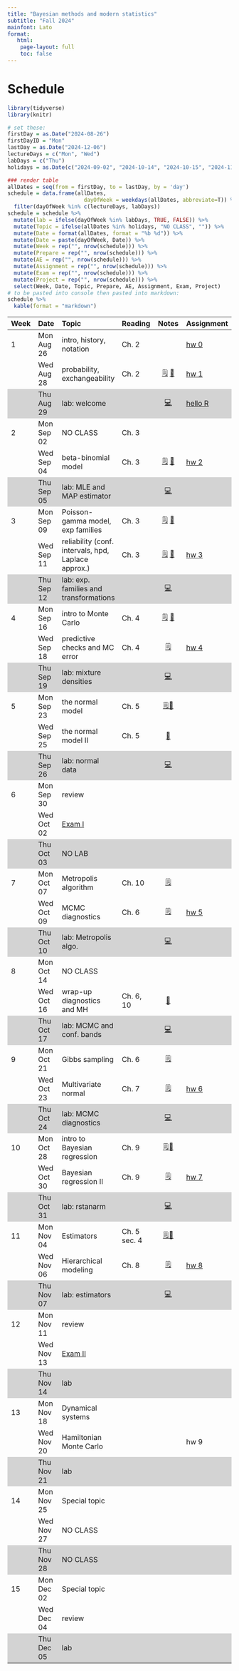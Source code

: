 ```yaml
---
title: "Bayesian methods and modern statistics"
subtitle: "Fall 2024"
mainfont: Lato
format:
   html: 
    page-layout: full
    toc: false
---
```


# Schedule

```r
library(tidyverse)
library(knitr)
```

```r
# set these:
firstDay = as.Date("2024-08-26")
firstDayID = "Mon"
lastDay = as.Date("2024-12-06")
lectureDays = c("Mon", "Wed")
labDays = c("Thu")
holidays = as.Date(c("2024-09-02", "2024-10-14", "2024-10-15", "2024-11-27", "2024-11-28", "2024-11-29"))

### render table
allDates = seq(from = firstDay, to = lastDay, by = 'day')
schedule = data.frame(allDates,
                        dayOfWeek = weekdays(allDates, abbreviate=T)) %>%
  filter(dayOfWeek %in% c(lectureDays, labDays))
schedule = schedule %>%
  mutate(lab = ifelse(dayOfWeek %in% labDays, TRUE, FALSE)) %>%
  mutate(Topic = ifelse(allDates %in% holidays, "NO CLASS", "")) %>%
  mutate(Date = format(allDates, format = "%b %d")) %>%
  mutate(Date = paste(dayOfWeek, Date)) %>%
  mutate(Week = rep("", nrow(schedule))) %>%
  mutate(Prepare = rep("", nrow(schedule))) %>%
  mutate(AE = rep("", nrow(schedule))) %>%
  mutate(Assignment = rep("", nrow(schedule))) %>%
  mutate(Exam = rep("", nrow(schedule))) %>%
  mutate(Project = rep("", nrow(schedule))) %>%
  select(Week, Date, Topic, Prepare, AE, Assignment, Exam, Project)
# to be pasted into console then pasted into markdown:
schedule %>%
  kable(format = "markdown")
```

```{=html}
<style>
    .heatMap {
        width: 100%;
        text-align: center;
    }
    .heatMap th {
        word-wrap: break-word;
        text-align: center;
    }
<!--     .heatMap tr:nth-of-type(2n+1) { -->
<!--   background: #FFF; -->
<!-- } -->
    .heatMap tr:nth-of-type(3n) { background: #D3D3D3; }
</style>
```
::: heatMap
| Week | Date       | Topic                                               | Reading      |                                            Notes                                             | Assignment                 |
|:----------|:----------|:----------|-----------|:--------------:|:----------|
| 1    | Mon Aug 26 | intro, history, notation                            | Ch. 2        |                                                                                              | [hw 0](/hw/hw00.html)      |
|      | Wed Aug 28 | probability, exchangeability                        | Ch. 2        |       [🗒](/notes/lec01-probability.html) [📝](/notes/Probability-Exchangeability.pdf)        | [hw 1](/hw/hw01.html)      |
|      | Thu Aug 29 | lab: welcome                                        |              |                               [💻](/slides/lab0-welcome.html)                                | [hello R](/labs/lab0.html) |
| 2    | Mon Sep 02 | NO CLASS                                            | Ch. 3        |                                                                                              |                            |
|      | Wed Sep 04 | beta-binomial model                                 | Ch. 3        |               [🗒](/notes/lec02-estimation.html) [📝](/notes/beta-binomial.pdf)               | [hw 2](/hw/hw02.html)      |
|      | Thu Sep 05 | lab: MLE and MAP estimator                          |              |                                   [💻](/slides/lab1.html)                                    |                            |
| 3    | Mon Sep 09 | Poisson-gamma model, exp families                   | Ch. 3        | [🗒](notes/lec03-Poisson-gamma-exp-families.html) [📝](/notes/Poisson-gamma-exp-families.pdf) |                            |
|      | Wed Sep 11 | reliability (conf. intervals, hpd, Laplace approx.) | Ch. 3        |         [🗒](/notes/lec04-reliability.html) [📝](/notes/reliability-handwritten.pdf)          | [hw 3](/hw/hw03.html)      |
|      | Thu Sep 12 | lab: exp. families and transformations              |              |                             [💻](/slides/lab-exp-families.html)                              |                            |
| 4    | Mon Sep 16 | intro to Monte Carlo                                | Ch. 4        |         [🗒](/notes/lec05-introMonteCarlo.html) [📝](/notes/posteriorPredictive.pdf)          |                            |
|      | Wed Sep 18 | predictive checks and MC error                      | Ch. 4        |                       [🗒](/notes/lec06-MonteCarloPredictionError.html)                       | [hw 4](/hw/hw04.html)      |
|      | Thu Sep 19 | lab: mixture densities                              |              |                               [💻](/slides/lab-mixtures.html)                                |                            |
| 5    | Mon Sep 23 | the normal model                                    | Ch. 5        |             [🗒](/notes/lec07-normalModel.html)[📝](/notes/completeTheSquare.pdf)             |                            |
|      | Wed Sep 25 | the normal model II                                 | Ch. 5        |                                 [📝](notes/normalNotes2.pdf)                                 |                            |
|      | Thu Sep 26 | lab: normal data                                    |              |                                [💻](/slides/lab-normal.html)                                 |                            |
| 6    | Mon Sep 30 | review                                              |              |                                                                                              |                            |
|      | Wed Oct 02 | [Exam I](/notes/exam-notes.html)                    |              |                                                                                              |                            |
|      | Thu Oct 03 | NO LAB                                              |              |                                                                                              |                            |
| 7    | Mon Oct 07 | Metropolis algorithm                                | Ch. 10       |                         [🗒](/notes/lec08-Metropolis-algorithm.html)                          |                            |
|      | Wed Oct 09 | MCMC diagnostics                                    | Ch. 6        |                                 [🗒](/notes/lec09-MCMC.html)                                  | [hw 5](/hw/hw05.html)      |
|      | Thu Oct 10 | lab: Metropolis algo.                               |              |                               [💻](/slides/lab9-MH-MCMC.html)                                |                            |
| 8    | Mon Oct 14 | NO CLASS                                            |              |                                                                                              |                            |
|      | Wed Oct 16 | wrap-up diagnostics and MH                          | Ch. 6, 10    |                             [📝](notes/ergodicMarkovChains.pdf)                              |                            |
|      | Thu Oct 17 | lab: MCMC and conf. bands                           |              |                               [💻](/slides/lab-conf-band.html)                               |                            |
| 9    | Mon Oct 21 | Gibbs sampling                                      | Ch. 6        |                             [🗒](notes/lec10-gibbs-sampling.html)                             |                            |
|      | Wed Oct 23 | Multivariate normal                                 | Ch. 7        |                                  [🗒](notes/lec11-mvn.html)                                   | [hw 6](/hw/hw06.html)      |
|      | Thu Oct 24 | lab: MCMC diagnostics                               |              |                            [💻](slides/lab6-mcmc-d-practice.html)                            |                            |
| 10   | Mon Oct 28 | intro to Bayesian regression                        | Ch. 9        |            [🗒](notes/lec12-regression-intro.html)[📝](notes/intro-regression.pdf)            |                            |
|      | Wed Oct 30 | Bayesian regression II                              | Ch. 9        |                          [🗒](notes/lec13-BayesianRegression2.html)                           | [hw 7](/hw/hw07.html)      |
|      | Thu Oct 31 | lab: rstanarm                                       |              |                                 [💻](slides/lab8-rstan.html)                                 |                            |
| 11   | Mon Nov 04 | Estimators                                          | Ch. 5 sec. 4 |              [🗒](notes/lec14-estimators.html)[📝](notes/estimator-notes-24.pdf)              |                            |
|      | Wed Nov 06 | Hierarchical modeling                               | Ch. 8        |                           [🗒](notes/lec15-hierarchical-intro.html)                           | [hw 8](/hw/hw08.html)      |
|      | Thu Nov 07 | lab: estimators                                     |              |                               [💻](slides/estimator-lab.html)                                |                            |
| 12   | Mon Nov 11 | review                                              |              |                                                                                              |                            |
|      | Wed Nov 13 | [Exam II](/notes/exam-notes.html)                   |              |                                                                                              |                            |
|      | Thu Nov 14 | lab                                                 |              |                                                                                              |                            |
| 13   | Mon Nov 18 | Dynamical systems                                   |              |                                                                                              |                            |
|      | Wed Nov 20 | Hamiltonian Monte Carlo                             |              |                                                                                              | hw 9                       |
|      | Thu Nov 21 | lab                                                 |              |                                                                                              |                            |
| 14   | Mon Nov 25 | Special topic                                       |              |                                                                                              |                            |
|      | Wed Nov 27 | NO CLASS                                            |              |                                                                                              |                            |
|      | Thu Nov 28 | NO CLASS                                            |              |                                                                                              |                            |
| 15   | Mon Dec 02 | Special topic                                       |              |                                                                                              |                            |
|      | Wed Dec 04 | review                                              |              |                                                                                              |                            |
|      | Thu Dec 05 | lab                                                 |              |                                                                                              |                            |
:::

<!-- | Week | Date       | Topic                                          | Reading |                                    Notes                                     | Assignment                  | -->

<!-- |:-----------|:-----------|:-----------|------------|:----------:|:-----------| -->

<!-- | 1    | Mon Aug 28 | lab: welcome                                   |         |                       [💻](/slides/lab0-welcome.html)                        | [hello R](/labs/lab0.html)  | -->

<!-- |      | Tue Aug 29 | intro, history, notation                       | Ch. 2   |                                                                              | [hw 0](/hw/hw00.html)       | -->

<!-- |      | Thu Aug 31 | probability, exchangeability                   | Ch. 2   |                     [💻](/notes/lec01-probability.html)                      | [hw 1](/hw/hw01.html)       | -->

<!-- | 2    | Mon Sep 04 | NO LAB                                         |         |                                                                              |                             | -->

<!-- |      | Tue Sep 05 | single parameter estimation                    | Ch. 3   |                      [💻](/notes/lec02-estimation.html)                      |                             | -->

<!-- |      | Thu Sep 07 | Poisson model and conjugacy                    | Ch. 3   |                                                                              | [hw 2](/hw/hw02.html)       | -->

<!-- | 3    | Mon Sep 11 | lab: MLE and MAP estimator                     |         |                           [💻](/slides/lab1.html)                            |                             | -->

<!-- |      | Tue Sep 12 | reliability, exp. families                     | Ch. 3   | [💻](/notes/lec03-reliability.html), [📝](/notes/ReliabilityExpFamilies.pdf) |                             | -->

<!-- |      | Thu Sep 14 | prediction, Monte Carlo intro                  | Ch. 4   |    [💻](/notes/lec04-prediction.html), [📝](/notes/predictionOffline.pdf)    | [hw 3](/hw/hw03.html)       | -->

<!-- | 4    | Mon Sep 18 | lab: prior sensitivity and change of variables |         |                           [💻](/slides/lab2.html)                            |                             | -->

<!-- |      | Tue Sep 19 | Monte Carlo integration                        | Ch. 4   |                      [💻](/notes/lec05-MonteCarlo.html)                      |                             | -->

<!-- |      | Thu Sep 21 | the normal model                               | Ch. 5   |                     [💻](/notes/lec06-normalModel.html)                      |                             | -->

<!-- | 5    | Mon Sep 25 | practice and review                            |         |                        [💻](/slides/lab3-review.html)                        |                             | -->

<!-- |      | Tue Sep 26 | catch up / review                              |         |                                                                              |                             | -->

<!-- |      | Thu Sep 28 | [Exam I](/notes/exam-notes.html)               |         |                                                                              |                             | -->

<!-- | 6    | Mon Oct 02 | NO LAB                                         |         |                                                                              |                             | -->

<!-- |      | Tue Oct 03 | the normal model II                            | Ch. 5   |                                                                              | [hw 4](/hw/hw04.html)       | -->

<!-- |      | Thu Oct 05 | estimators                                     | Ch. 5   |     [💻](/notes/lec07-estimators.html), [📝](/notes/estimator-notes.pdf)     |                             | -->

<!-- | 7    | Mon Oct 09 | lab: predictive checks and bias                |         |                           [💻](/slides/lab4.html)                            |                             | -->

<!-- |      | Tue Oct 10 | Gibbs sampling                                 | Ch. 6   |                        [💻](/notes/lec08-gibbs.html)                         | [ec](/hw/extra-credit.html) | -->

<!-- |      | Thu Oct 12 | MCMC diagnostics                               | Ch. 6   |                   [💻](/notes/lec09-mcmc-diagnostics.html)                   | [hw 5](/hw/hw05.html)       | -->

<!-- | 8    | Mon Oct 16 | NO LAB                                         |         |                                                                              |                             | -->

<!-- |      | Tue Oct 17 | NO CLASS                                       |         |                                                                              |                             | -->

<!-- |      | Thu Oct 19 | multivariate normal (mvn)                      | Ch. 7   | [💻](/notes/lec10-mvn.html)                                                                              |                             | -->

<!-- | 9    | Mon Oct 23 | full conditional review                                               |         |                                                                              |                             | -->

<!-- |      | Tue Oct 24 | mvn parameter estimation                       | Ch. 7   |  [💻](/notes/lec11-missing-data-mvn.html), [📝](/notes/missingDataOffline.pdf)                                                                             | [hw 6](/hw/hw06.html)                        | -->

<!-- |      | Thu Oct 26 | hierarchical modeling intro                    | Ch. 8   | [💻](/notes/lec12-hierarchical-intro.html)                                                                            |                             | -->

<!-- | 10   | Mon Oct 30 | traceplots and MCMC diagnostics                                              |         | [💻](/slides/lab6-mcmc-d-practice.html)                                                                               |                             | -->

<!-- |      | Tue Oct 31 | intro to Bayesian regression                       | Ch. 9   | [💻](/notes/lec13-regression-intro.html)                                                                                |    [hw 7](/hw/hw07.html)                     | -->

<!-- |      | Thu Nov 02 | Bayesian regression II                          | Ch. 9   | [💻](/notes/lec14-BayesianRegression2.html)                                                                              |                            | -->

<!-- | 11   | Mon Nov 06 | Hierarchical modeling and Gibbs sampling practice                                              |         |                                                                              |                             | -->

<!-- |      | Tue Nov 07 | Bayesian regression III <br> *Guest lecture:* Prof. Peter Hoff                     | Ch. 9   |                                                                              | [hw 8](/hw/hw08.html)                        | -->

<!-- |      | Thu Nov 09 | NO CLASS: read [chapter summaries](/chapterSummaries.html)                                               |         |                                                                              |                             | -->

<!-- | 12   | Mon Nov 13 |  exam practice                                              |         |                [💻](/slides/lab7-exam2-prep.html)                                                                |                             | -->

<!-- |      | Tue Nov 14 | review                                         |         |                                                                              |                             | -->

<!-- |      | Thu Nov 16 |  [Exam II](/notes/exam-notes-2.pdf)                                       |         |                                                                              |                             | -->

<!-- | 13   | Mon Nov 20 | NO LAB                                         |         |                                                                              |                             | -->

<!-- |      | Tue Nov 21 |  Bayesian regression example + stan intro                                          |       |                                                                           |                             | -->

<!-- |      | Thu Nov 23 | NO CLASS                                       |         |                                                                              |                             | -->

<!-- | 14   | Mon Nov 27 |  rstanarm                                            |         |                                               [💻](/slides/lab8-rstan.html)                                 |                             | -->

<!-- |      | Tue Nov 28 | intro to Metropolis algorithm                                             |   Ch. 10      | [📝](/notes/Metropolis-intro.pdf)                                                                             | [hw 9](/hw/hw09.html)                        | -->

<!-- |      | Thu Nov 30 |  Metropolis-Hastings                                              |  Ch. 10        |  [💻](/notes/lec15-MetropolisHastings.html)                                                                         |                             | -->

<!-- | 15   | Mon Dec 04 | MCMC practice                                             |         |       [💻](/slides/lab9-MH-MCMC.html)                                                                       |                             | -->

<!-- |      | Tue Dec 05 | MCMC and HMC                                              | Ch. 10         |   [💻](/notes/lec16-MCMC-and-HMC.html)                                                                              |                             | -->

<!-- |      | Thu Dec 07 |   final review                                             |         |                                                                              |                             | -->
